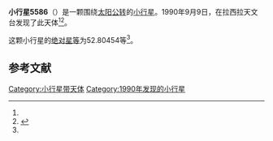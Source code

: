 {{Infobox planet
| bgcolour = #FFFFC0
| name = 5586
| symbol = 
| image = 
| caption = 
| discovery = yes
| discovery_ref = 
| discoverer = {{link-en|亨利·德波鸿诺|Henri Debehogne}}
| discovery_site = [[拉西拉天文台|拉西拉天文台]] 
| discovered = 1990年9月9日
| designations = yes
| mp_name = 
| named_after = 
| alt_names = 1990 RE6/ 1949 JA / 1968 QS1 / 1971 KA1 / 1979 OG13 / 1979 QE8 / 1980 XK3 / 1986 NE
| mp_category = [[主带小行星|主带小行星]]
| orbit_ref = <ref name="a">[http://ssd.jpl.nasa.gov/sbdb.cgi?sstr=5586 5586] {{Wayback|url=http://ssd.jpl.nasa.gov/sbdb.cgi?sstr=5586 |date=20110610003324 }}，小行星數據庫瀏覽器（JPL Small-Body Database Browser）－[[美国国家航空航天局|美国国家航空航天局]]喷气推进实验室</ref>
| epoch = 2456400.5 (2013年4月18日更新)
| aphelion = {{convert|2.7226829|AU|km|3|abbr=on|lk=out}}
| perihelion = {{convert|2.0255911|AU|km|3|abbr=on}}
| semimajor = {{convert|2.3741370|AU|km|3|abbr=on}}
| eccentricity = 0.1468095
| period = 1336.15574 [[日|日]]<br />3.66[[儒略年|儒略年]]
| avg_speed = 
| inclination = 3.76917
| asc_node = 160.67269
| mean_anomaly = 
| arg_peri = 52.80454
| satellites = 
| physical_characteristics = yes
| dimensions = 
| mass = 
| density = 
| surface_grav = 
| escape_velocity = 
| sidereal_day = 
| axial_tilt = 
| pole_ecliptic_lat = 
| pole_ecliptic_lon = 
| albedo = 
| temperatures= 
| temp_name1 = 
| mean_temp_1 = 
| max_temp_1 = 
| temp_name2 = 
| max_temp_2 = 
| spectral_type = 
| abs_magnitude = 52.80454
}}

'''小行星5586'''（{{lang-en|5586}}）是一颗围绕[[太阳|太阳]][[公转|公转]]的[[小行星|小行星]]。1990年9月9日，{{link-en|亨利·德波鸿诺|Henri Debehogne}}在拉西拉天文台发现了此天体<ref name="a" /><ref>{{cite news|title=小行星列表|url=http://cfa-www.harvard.edu/iau/lists/NumberedMPs.txt|accessdate=2013-07-08|newspaper=哈佛大学|archive-date=2008-05-17|archive-url=https://web.archive.org/web/20080517010638/http://cfa-www.harvard.edu/iau/lists/NumberedMPs.txt|dead-url=no}}</ref>。

这颗小行星的[[绝对星等|绝对星等]]为52.80454等<ref name="a" />。

==参考文献==
{{reflist}}
{{Minor Planet Number|[[小行星5585|小行星5585]]|[[小行星5587|小行星5587]]}}

{{小天体}}

[[Category:小行星带天体|Category:小行星带天体]]
[[Category:1990年发现的小行星|Category:1990年发现的小行星]]

{{asteroid-stub}}